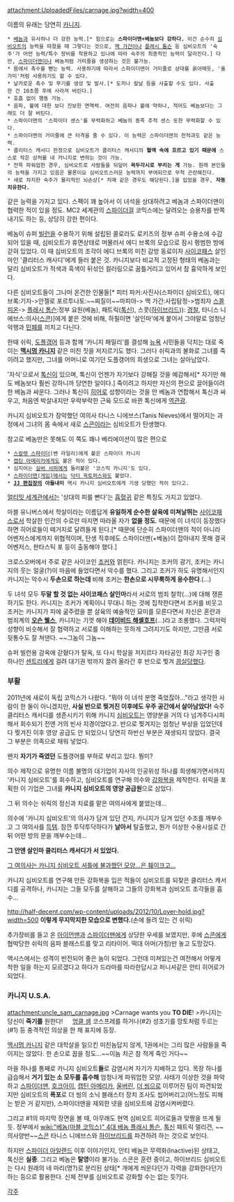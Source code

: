 attachment:UploadedFiles/carnage.jpg?width=400

이름의 유래는 당연히 [[카니지]].

 * [[베놈(마블 코믹스)|베놈]]과 유사하나 더 강한 능력.[* 힘으로는 '''스파이더맨+베놈보다 강하다.''' 이건 순수히 [[심비오트#s-2|심비오트]]의 능력을 따졌을 때 그렇다는 것으로, [[스콜피온(마블 코믹스)|맥 가간]]이나 [[플래시 톰슨]] 등 심비오트의 '숙주'가 어떤 능력/특수 장비를 착용하고 있나에 따라 숙주의 최종적인 능력이 달라진다.] 다만, [[스파이더맨]]이나 베놈처럼 거미줄을 생성하는 것은 불가능.
 * 몸에서 촉수를 뻗는 능력. 사용하기에 따라서 스파이더맨이 거미줄로 상대를 옭아매듯, '올가미'처럼 사용하기도 할 수 있다.
 * 날카로운 촉수 및 무기를 생성 및 발사.[* 도끼나 칼날 등을 사출할 수도 있다. 사출한 건 10초쯤 후에 사라져 버린다.]
 * 호흡 없이 행동 가능.
 * 음파, 불에 대한 보다 진보한 면역력. 여전히 음파나 불에 약하나, 적어도 베놈보다는 그래도 더 잘 버틴다.
 * 스파이더맨의 '스파이더 센스'를 무력화하고 베놈의 동족 추적 센스 또한 무력화할 수 있다.
 * 스파이더맨의 거미줄에 큰 타격을 줄 수 있다. 이 능력은 스파이더맨의 천적과도 같은 능력.
 * 클리터스 캐서디 한정으로 심비오트가 클리터스 캐서디의 '''혈액 속에 흐르고 있기 때문에''' 스스로 작은 상처를 내 카니지로 변하는 것이 가능.
 * 잔뜩 파워업한 경우, 심비오트로 사람들을 뒤덮어 '''꼭두각시로 부리는 게''' 가능. 원래 본인들의 능력을 가지고 있음은 물론이요 심비오트스러운 능력까지 부여되므로 무척 곤란해진다.
 * 새로 차지한 숙주가 물리적인 뇌손상[* 치매 같은 경우도 해당된다.]을 입었을 경우, '''자동 치유한다.'''

같은 능력을 가지고 있다. 스펙이 꽤 높아서 이 녀석을 상대하려고 베놈과 스파이더맨이 협력한 적이 있을 정도. MC2 세계관의 [[스파이더걸]] 코믹스에는 달려오는 승용차를 반쪽내기도 하는 등, 상당히 강한 편이다.

베놈이 슈퍼 [[빌런]]을 수용하기 위해 설립된 콜로라도 로키즈의 정부 슈퍼 수용소에 수감되어 있을 때, 심비오트가 휴면상태로 머물러서 에디 브록의 모습으로 잠시 평범한 방에 갇혀 있었다. 이 때 심비오트의 조각이 에디 브록의 미친 감방 동료이자 [[사이코패스]] 살인마인 '클리터스 캐사디'에게 들러 붙은 것. 카니지보다 비교적 고정된 형태의 베놈과는 달리 심비오트가 적색과 흑색이 뒤섞인 컬러링으로 꿈틀거리고 있어서 참 흉악하게 보인다.

다른 심비오트들이 그나마 온건한 인물들[* 피터 파커:사진사(스파이더 심비오트), 에디 브록:기자->안젤로 포르투나토:~~찌질이~~마피아-> 맥 가간:사립탐정->범죄자 [[스콜피온(마블 코믹스)|스콜피온]]-> [[플래시 톰슨]]:정부 요원(베놈), 패트릭([[톡신#s-2|톡신]]), 스콧([[하이브리드#s-3.3|하이브리드]])): [[경찰]], 타니스 니에브스:의사([[스콘(마블 코믹스)|스콘]])]에게 붙은 것에 비해, 하필이면 '살인마'에게 붙어서 그야말로 엄청난 악행과 [[민폐]]를 끼치고 다닌다.

한때 쉬릭, [[도플갱어]] 등과 함께 '카니지 패밀리'를 결성해 [[뉴욕]] 시민들을 닥치는 대로 죽이는 '''[[맥시멈 카니지]]''' 같은 미친 짓을 저지르기도 했다. 그러다 쉬릭과의 불화로 그녀를 죽이려고 했지만, 그녀를 어머니로 여기던 도플갱어의 희생으로 그녀는 살아남았다.

'자식'으로서 [[톡신#s-2|톡신]]이 있으며, 톡신이 언젠가 자기보다 강해질 것을 예감해서[* 자기만 해도 베놈보다 훨씬 강하니까 당연한 일이다.] 죽이려고 하지만 자신의 편으로 끌어들이려 한 베놈과 싸운다. 그러나 톡신이 [[히어로]] 성향이라는 것을 안 베놈과 연합해서 톡신과 싸우고, 처음엔 박살내지만 우락부락한 근육 모드로 바뀐 톡신에게 [[역관광]].

카니지 심비오트가 장악했던 여의사 타니스 니에브스(Tanis Nieves)에서 떨어지는 과정에서 그녀의 몸 속에서 새로 [[스콘(마블 코믹스)|스콘]]이라는 심비오트가 탄생했다.

참고로 베놈만은 못해도 이 쪽도 꽤나 베리에이션이 많은 편으로
 * [[스칼렛 스파이더]](벤 라일리)에게 붙은 스파이더 카니지
 * [[캡틴 아메리카]]에게도 붙은 적이 있다. 
 * 심지어는 [[실버 서퍼]]에게 들러붙은 '코스믹 카니지'도 있다.
 * [[스파이더맨(게임)]]에서는 [[닥터 옥토퍼스]]와도 붙었다.
 * '''[[JJ 편집장]]의 아들내미''' 역시 카니지 심비오트에게 기생 당했던 적이 있다고.

[[얼티밋 유니버스|얼티밋 세계관]]에서는 '상대의 피를 빤다'는 [[흡혈귀]] 같은 특징도 가지고 있었다.

마블 유니버스에서 학살이라는 이름답게 '''유일하게 순수한 살육에 미쳐날뛰는''' [[사이코패스]]로서 학살한 인간의 수로만 따지면 따라올 자가 '''없을 정도'''. 때문에 이 녀석이 등장했다 하면 히어로들이 떼거지로 달려들게 된다.[* 때문에 단순히 스파이더맨의 적이 아니라 어벤저스에게까지 위협적이며, 탄생 직후에도 스파이더맨(+베놈)이 잡아내지 못해 결국 어벤저스, 판타스틱 포 등이 출동해야 했다.]

크로스오버에서 주로 같은 사이코인 [[조커(배트맨 시리즈)|조커]]와 얽힌다. 카니지는 조커의 광기, 조커는 카니지의 웃는 얼굴(?)이 마음에 들었다면서 악수를 했다. 그리고 조커가 하도 유명해서인지 카니지는 악수시 '''두손으로 하는데''' 비해 조커는 '''한손으로 시무룩하게 응수한다'''.(...)

두 녀석 모두 '''두말 할 것 없는 사이코패스 살인마'''라서 서로의 범죄 철학(...)에 대해 쟁론하기도 한다. 카니지는 조커가 계획이니 무대니 하는 것에 집착한다면서 조커를 비웃고 조커는 카니지가 피에 굶주렸을 뿐 살육의 예술적인 묘미를 모른다면서 자신은 혼란과 범죄계의 '''[[오슨 웰스]]''', 카니지는 기껏 해야 '''[[데이비드 해셀호프]]'''(...)라고 조롱했다. 그럭저럭 성향이 비슷해서 잘 협력하고 서로를 이해하는 듯하게 그려지기도 하지만, 그만큼 서로 뒷통수도 잘 쳐댄다. ~~그놈이 그놈~~

슈퍼 빌런용 감옥에 갇혔다가 탈옥, 또 다시 학살을 저지르다 자타공인 최강 지구인 중 하나인 [[센트리]]에게 걸려 대기권 밖까지 끌려 올라간 후 반으로 찢겨 [[끔살]]당했다. 

=== 부활 ===
2011년에 새로이 독립 코믹스가 나왔다. "뭐야 이 녀석 분명 죽었잖아..."라고 생각한 사람이 한 둘이 아니겠지만, '''사실 반으로 찢겨진 이후에도 우주 공간에서 살아남았다!''' 숙주 클리터스 캐서디를 생존시키기 위해 카니지 [[심비오트#s-2|심비오트]]는 영양분을 거의 다 넘겨주다시피 해서 회수되기 전엔 거의 빈사 지경이었다고. 반으로 찢겨지는 엄청난 부상을 입었던데다 찢겨진 이후 영양 공급도 안 되었으니 당연히 하반신 부분은 재생되지 않았다. 결국 그 부분은 의족으로 채워 넣었다.

왠지 '''자기가 죽였던''' 도플갱어를 부하로 부리고 있다. 뭥미?

의수 제작으로 유명한 이름 불명의 대기업이 자사의 인공위성 하나를 희생해가면서까지 '카니지 심비오트'를 회수하고, 심비오트를 연구해 의수와 [[강화복]]을 제작한다. 쉬릭을 포획한 이 기업은 그녀를 '''카니지 심비오트의 영양 공급원'''으로 삼았다.

그 뒤 의수는 쉬릭의 정신과 치료를 맡은 여의사에게 붙었는데...

의수에 '카니지 심비오트'의 의사가 담겨 있던 건지, 카니지가 담겨 있던 수조를 깨부수고 그 여의사를 [[득템]]. 잠깐 투닥투닥하다가 '''날아서''' 탈출했고, 뭔가 이상한 수용시설로 간 뒤 어떤 방의 문을 깨부수는데...

'''그 안엔 살인마 클리터스 캐서디가 서 있었다.'''

[[스콘(마블 코믹스)|그 여의사는 카니지 심비오트 셔틀에 불과했던 모양...은 훼이크고...]]

카니지 심비오트를 연구해 만든 강화복을 입은 적들이 심비오트를 되찾은 클리터스 캐서디를 공격하나, 카니지는 그들 모두를 살해하고 그들의 강화복과 심비오트 조각들을 흡수...

http://half-decent.com/wp-content/uploads/2012/10/Lover-hold.jpg?width=500
'''이렇게 무지막지한 모습으로 변했다.'''(손에 들려 있는 건 쉬릭)

추가장비를 들고 온 [[아이언맨]]과 [[스파이더맨]]에게 상당한 우세를 보였지만, 후에 [[스콘(마블 코믹스)|스콘]]에게 협박당한 쉬릭의 음파 블래스트를 맞고 리타이어. 떡대 아머(가칭)만 놓고 도망갔다.

액시스에서는 성격이 반전되어 좋은 놈이 되었다. 그런데 미쳐있는건 여전해서 어떻게 착한 일을 하는지 모르겠다고 하다가 드라마를 따라한답시고 퍼니셔같은 안티 히어로가 되었다.

=== 카니지 U.S.A. ===
attachment:uncle_sam_carnage.jpg
>Carnage wants you '''TO DIE'''!
>카니지는 당신이 '''죽기를''' 원한다!
　
[[엉클 샘]] 코스프레를 하거나(#2) 성조기를 망토처럼 두르는(#1) 등 충격적인 의상을 한 채 표지에 등장.

[[맥시멈 카니지]] 같은 대학살을 일으킨 미친놈답지 않게, 1권에서는 그리 많은 사람들을 죽이지는 않았다. 한 손으로 꼽을 정도...~~이놈 치곤 참 적게 죽인 거다~~

마을 하나를 통째로 카니지 심비오트'''들'''로 감염시켜 자기가 지배하고 있다. 목장 하나를 급습해서 '''거기 있는 소 모두를 흡수해''' 엄청나게 파워업한 모양. 사태가 이상한 것을 파악하고 [[스파이더맨]], [[호크아이(마블 코믹스)|호크아이]], [[캡틴 아메리카]], [[울버린(마블 코믹스)|울버린]], [[더 씽#s-3|더 씽]]으로 이루어진 팀이 파견되었지만 심비오트의 '''폭포'''로 더 씽의 소닉 블래스터 장치 조사도 씹어버리고(어느정도 피해는 받은 거 같지만), 스파이더맨을 제외한 넷을 심비오트에 감염시켜버렸다.

그리고 #1의 마지막 장면을 볼 때, 아무래도 현역 심비오트 히어로들과 맞짱을 뜨게 될 듯. 정부에서 [[wiki:"베놈(마블 코믹스)" 4대 베놈 플래시 톰슨]], [[톡신#s-2|톡신]] 패트릭 멀리건, ~~의사양반~~[[스콘(마블 코믹스)|스콘]] 타니스 니에브스와 [[하이브리드#s-3.3|하이브리드]]를 파견하려 하는 것으로 보인다.

하지만 [[스파이더 아일랜드]] 이후 이야기인지, 안티 베놈은 무력화(Inactive)된 상태고, 톡신은 '''실종'''. 그리고 베놈은 '''탈영'''이라 불가능. 스콘은 훈련 중이고, 하이브리드 심비오트는 다시 원래의 네 마리(명?)로 분리된 상태[* 개에게 씌운다던가 각력을 강화한다던가 하는 등으로 활용한다. 신체 전부를 심비오트로 강화할 수는 없는 듯?]다.

[[각주]]
